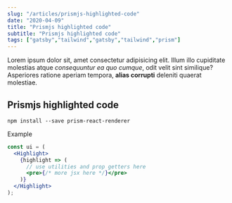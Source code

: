 ```yaml
---
slug: "/articles/prismjs-highlighted-code"
date: "2020-04-09"
title: "Prismjs highlighted code"
subtitle: "Prismjs highlighted code"
tags: ["gatsby","tailwind","gatsby","tailwind","prism"]
---
```

Lorem ipsum dolor sit, amet consectetur adipisicing elit. 
Illum illo cupiditate molestias atque _consequuntur ea quo cumque_, odit velit sint similique? 
Asperiores ratione aperiam tempora, **alias corrupti** deleniti quaerat molestiae.

## Prismjs highlighted code

```shell
npm install --save prism-react-renderer
```

Example

```jsx
const ui = (
  <Highlight>
    {highlight => (
      // use utilities and prop getters here
      <pre>{/* more jsx here */}</pre>
    )}
  </Highlight>
);

```
